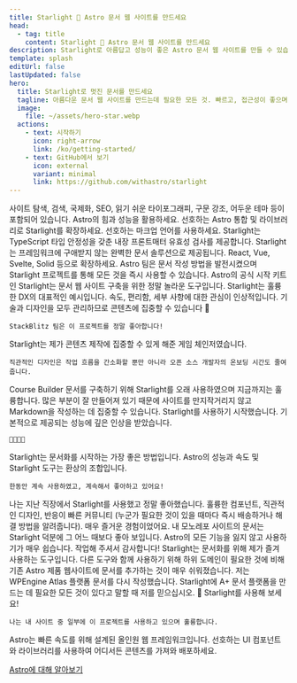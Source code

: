 ```yaml
---
title: Starlight 🌟 Astro 문서 웹 사이트를 만드세요
head:
  - tag: title
    content: Starlight 🌟 Astro 문서 웹 사이트를 만드세요
description: Starlight로 아름답고 성능이 좋은 Astro 문서 웹 사이트를 만들 수 있습니다.
template: splash
editUrl: false
lastUpdated: false
hero:
  title: Starlight로 멋진 문서를 만드세요
  tagline: 아름다운 문서 웹 사이트를 만드는데 필요한 모든 것. 빠르고, 접근성이 좋으며 사용하기 쉽습니다.
  image:
    file: ~/assets/hero-star.webp
  actions:
    - text: 시작하기
      icon: right-arrow
      link: /ko/getting-started/
    - text: GitHub에서 보기
      icon: external
      variant: minimal
      link: https://github.com/withastro/starlight
---
```



<CardGrid stagger>
	<Card title="아름다운 문서" icon="open-book">
		사이트 탐색, 검색, 국제화, SEO, 읽기 쉬운 타이포그래피, 구문 강조, 어두운
		테마 등이 포함되어 있습니다.
	</Card>
	<Card title="Astro 기반" icon="rocket">
		Astro의 힘과 성능을 활용하세요. 선호하는 Astro 통합 및 라이브러리로
		Starlight를 확장하세요.
	</Card>
	<Card title="Markdown, Markdoc, MDX" icon="document">
		선호하는 마크업 언어를 사용하세요. Starlight는 TypeScript 타입 안정성을 갖춘
		내장 프론트매터 유효성 검사를 제공합니다.
	</Card>
	<Card title="선호하는 UI 컴포넌트 사용" icon="puzzle">
		Starlight는 프레임워크에 구애받지 않는 완벽한 문서 솔루션으로 제공됩니다.
		React, Vue, Svelte, Solid 등으로 확장하세요.
	</Card>
</CardGrid>

<TestimonialGrid title="사용 후기를 들어보세요">
  <Testimonial
    name="Rachel"
    handle="rachelnabors"
    cite="https://twitter.com/astrodotbuild/status/1724934718745915558"
  >
    Astro 팀은 문서 작성 방법을 발전시켰으며 Starlight 프로젝트를 통해 모든 것을 즉시 사용할 수 있습니다.
  </Testimonial>
  <Testimonial
    name="Flavio"
    handle="flaviocopes"
    cite="https://twitter.com/flaviocopes/status/1738237658717905108"
  >
    Astro의 공식 시작 키트인 Starlight는 문서 웹 사이트 구축을 위한 정말 놀라운 도구입니다.
  </Testimonial>
  <Testimonial
    name="Tomek"
    handle="sulco"
    cite="https://twitter.com/sulco/status/1735610348730802342"
  >
    Starlight는 훌륭한 DX의 대표적인 예시입니다. 속도, 편리함, 세부 사항에 대한 관심이 인상적입니다. 기술과 디자인을 모두 관리하므로 콘텐츠에 집중할 수 있습니다 👏

    StackBlitz 팀은 이 프로젝트를 정말 좋아합니다!

  </Testimonial>
  <Testimonial
    name="Roberto"
    handle="RmeetsH"
    cite="https://twitter.com/RmeetsH/status/1735783992018760090"
  >
    Starlight는 제가 콘텐츠 제작에 집중할 수 있게 해준 게임 체인저였습니다.

    직관적인 디자인은 작업 흐름을 간소화할 뿐만 아니라 오픈 소스 개발자의 온보딩 시간도 줄여줍니다.

  </Testimonial>
  <Testimonial
    name="Joel"
    handle="jhooks"
    cite="https://twitter.com/jhooks/status/1727405160547418405"
  >
    Course Builder 문서를 구축하기 위해 Starlight를 오래 사용하였으며 지금까지는 훌륭합니다. 많은 부분이 잘 만들어져 있기 때문에 사이트를 만지작거리지 않고 Markdown을 작성하는 데 집중할 수 있습니다.
  </Testimonial>
  <Testimonial
    name="Rick"
    handle="rick_viscomi"
    cite="https://twitter.com/rick_viscomi/status/1665867447910510593"
  >
    Starlight를 사용하기 시작했습니다. 기본적으로 제공되는 성능에 깊은 인상을 받았습니다.

    💯💯💯💯

  </Testimonial>
  <Testimonial
    name="Nicolas"
    handle="beaussan"
    cite="https://twitter.com/beaussan/status/1735625189583466893"
  >
    Starlight는 문서화를 시작하는 가장 좋은 방법입니다. Astro의 성능과 속도 및 Starlight 도구는 환상의 조합입니다.

    한동안 계속 사용하였고, 계속해서 좋아하고 있어요!

  </Testimonial>
  <Testimonial
    name="Sylwia"
    handle="SylwiaVargas"
    cite="https://x.com/SylwiaVargas/status/1726556825741578286"
  >
    나는 지난 직장에서 Starlight를 사용했고 정말 좋아했습니다. 훌륭한 컴포넌트, 직관적인 디자인, 반응이 빠른 커뮤니티 (누군가 필요한 것이 있을 때마다 즉시 배송하거나 해결 방법을 알려줍니다). 매우 즐거운 경험이었어요.
  </Testimonial>
  <Testimonial
    name="Lou Cyx"
    handle="loucyx"
    cite="https://elk.zone/m.webtoo.ls/@loucyx@mastodon.social/111587380021362284"
  >
    내 모노레포 사이트의 문서는 Starlight 덕분에 그 어느 때보다 좋아 보입니다. Astro의 모든 기능을 잃지 않고 사용하기가 매우 쉽습니다. 작업해 주셔서 감사합니다!
  </Testimonial>
  <Testimonial
    name="BowTiedWebReaper"
    handle="BowTiedWebReapr"
    cite="https://twitter.com/BowTiedWebReapr/status/1735633399501697517"
  >
    Starlight는 문서화를 위해 제가 즐겨 사용하는 도구입니다. 다른 도구와 함께 사용하기 위해 하위 도메인이 필요한 것에 비해 기존 Astro 제품 웹사이트에 문서를 추가하는 것이 매우 쉬워졌습니다.
  </Testimonial>
  <Testimonial
    name="Jeff"
    handle="J_Everhart383"
    cite="https://twitter.com/J_Everhart383/status/1691900590048292908"
  >
    저는 WPEngine Atlas 플랫폼 문서를 다시 작성했습니다. Starlight에 A+ 문서 플랫폼을 만드는 데 필요한 모든 것이 있다고 말할 때 저를 믿으십시오.&nbsp;🙌
  </Testimonial>
  <Testimonial
    name="Chloe"
    handle="solelychloe"
    cite="https://twitter.com/solelychloe/status/1695115277602628082"
  >
    Starlight를 사용해 보세요!

    나는 내 사이트 중 일부에 이 프로젝트를 사용하고 있으며 훌륭합니다.

  </Testimonial>
</TestimonialGrid>

<AboutAstro title="제공">
Astro는 빠른 속도를 위해 설계된 올인원 웹 프레임워크입니다. 선호하는 UI 컴포넌트와 라이브러리를 사용하여 어디서든 콘텐츠를 가져와 배포하세요.

[Astro에 대해 알아보기](https://astro.build/)

</AboutAstro>
